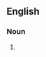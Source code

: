 ==English==

===Noun===
{{head|en|noun}}

# {{dated|19th century}} {{alternative spelling of|zymology}}